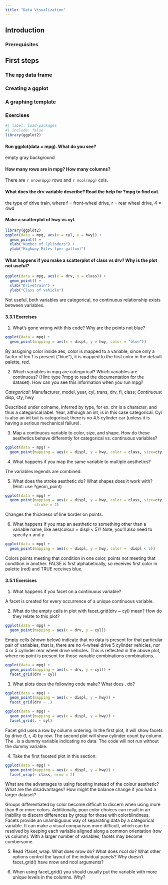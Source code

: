 ```yaml
---
title: "Data Visualization"
---
```


## Introduction

### Prerequisites

## First steps 

### The `mpg` data frame

### Creating a ggplot

### A graphing template

### Exercises

```r
#| label: load-packages
#| include: false 
library(ggplot2)
```

#### Run ggplot(data = mpg). What do you see?

empty gray background

#### How many rows are in mpg? How many columns?

There are `r nrow(mpg)` rows and `r ncol(mpg)` cols.

#### What does the drv variable describe? Read the help for ?mpg to find out.

the type of drive train, where f = front-wheel drive, r = rear wheel drive, 4 = 4wd

#### Make a scatterplot of hwy vs cyl.


```r
library(ggplot2)
ggplot(data = mpg, aes(x = cyl, y = hwy)) +
  geom_point() +
  xlab("Number of Cylinders") +
  ylab("Highway Miles (per gallon)")
```

#### What happens if you make a scatterplot of class vs drv? Why is the plot not useful?

```r
ggplot(data = mpg, aes(x = drv, y = class)) +
  geom_point() +
  xlab("Drivetrain") +
  ylab("Class of vehicle")
```

<div class="solve">Not useful, both variables are categorical, no continuous relationship exists between variables.</div>

#### 3.3.1 Exercises

1. What’s gone wrong with this code? Why are the points not blue?

```r
ggplot(data = mpg) + 
  geom_point(mapping = aes(x = displ, y = hwy, color = "blue"))
```

By assigning color inside aes, color is mapped to a variable, since only a factor of len 1 is present ("blue"), it is mapped to the first color in the default palette, red.

2. Which variables in mpg are categorical? Which variables are continuous? (Hint: type ?mpg to read the documentation for the dataset). How can you see this information when you run mpg?

*Categorical*: Manufacturer, model, year, cyl, trans, drv, fl, class;
*Continuous*: disp, cty, hwy

Described under colname, inferred by type, for ex. chr is a character, and thus a categorical label. Year, although an int, is in this case categorical. Cyl is also an int but is categorical; there is no 4.5 cylinder car (unless it is having a serious mechanical failure).
  
3. Map a continuous variable to color, size, and shape. How do these aesthetics behave differently for categorical vs. continuous variables?

```r
ggplot(data = mpg) + 
  geom_point(mapping = aes(x = displ, y = hwy, color = class, size=cty, shape = class))
```

4. What happens if you map the same variable to multiple aesthetics?

The variables legends are combined. 

5. What does the stroke aesthetic do? What shapes does it work with? (Hint: use ?geom_point)

```r
ggplot(data = mpg) + 
  geom_point(mapping = aes(x = displ, y = hwy, color = class, size=cty, shape = class),
             stroke = 2)
```

Changes the thickness of line border on points. 

6. What happens if you map an aesthetic to something other than a variable name, like aes(colour = displ < 5)? Note, you’ll also need to specify x and y.


```r
ggplot(data = mpg) + 
  geom_point(mapping = aes(x = displ, y = hwy, color =  displ < 5)) 
```

Colors points meeting that condition in one color, points not meeting that condition in another. FALSE is first alphabetically, so receives first color in palette (red) and TRUE receives blue.


#### 3.5.1 Exercises

1. What happens if you facet on a continuous variable?

A facet is created for every occurrence of a unique continuous variable. 

2. What do the empty cells in plot with facet_grid(drv ~ cyl) mean? How do they relate to this plot?

```r
ggplot(data = mpg) + 
  geom_point(mapping = aes(x = drv, y = cyl))
```

Empty cells (shown below) indicate that no data is present for that particular pair of variables, that is, there are no 4-wheel drive 5 cylinder vehicles, nor 4 or 5 cylinder rear wheel drive vehicles. This is reflected in the above plot, where no point is present for those variable combinations combinations. 
```r
ggplot(data = mpg) + 
  geom_point(mapping = aes(x = drv, y = cyl)) +
  facet_grid(drv ~ cyl)
```

3. What plots does the following code make? What does . do?
```r
ggplot(data = mpg) + 
  geom_point(mapping = aes(x = displ, y = hwy)) +
  facet_grid(drv ~ .)

ggplot(data = mpg) + 
  geom_point(mapping = aes(x = displ, y = hwy)) +
  facet_grid(. ~ cyl)
```

Facet grid uses a row by column ordering. In the first plot, it will show facets by drive (f, r, 4) by row. The second plot will show cylinder count by column. The . is a dummy variable indicating no data. The code will not run without the dummy variable.

4. Take the first faceted plot in this section:

```r
ggplot(data = mpg) + 
  geom_point(mapping = aes(x = displ, y = hwy)) + 
  facet_wrap(~ class, nrow = 2)
```

What are the advantages to using faceting instead of the colour aesthetic? What are the disadvantages? How might the balance change if you had a larger dataset?

Groups differentiated by color become difficult to discern when using more than 6 or more colors. Additionally, poor color choices can result in an inability to discern differences by group for those with colorblindness. Facets provide an unambiguous way of separating data by a categorical variable. It can make a visual comparison more difficult, which can be resolved by keeping each variable aligned along a common orientation (row vs column). With a larger number of variables, facets may become cumbersome. 

5. Read ?facet_wrap. What does nrow do? What does ncol do? What other options control the layout of the individual panels? Why doesn’t facet_grid() have nrow and ncol arguments?

6. When using facet_grid() you should usually put the variable with more unique levels in the columns. Why?
